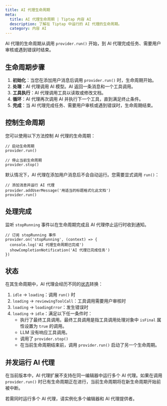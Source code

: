 ```yaml
---
title: AI 代理生命周期
meta:
  title: AI 代理生命周期 | Tiptap 内容 AI
  description: 了解在 Tiptap 中运行的 AI 代理的生命周期。
  category: 内容 AI
---
```


AI 代理的生命周期从调用 `provider.run()` 开始，到 AI 代理完成任务、需要用户审核或遇到错误时结束。

## 生命周期步骤

1. **初始化**：当您在添加用户消息后调用 `provider.run()` 时，生命周期开始。
2. **处理**：AI 代理调用 AI 模型。AI 返回一条消息和一个工具调用。
3. **工具执行**：AI 代理调用工具以读取或修改文档。
4. **循环**：AI 代理再次调用 AI 并执行下一个工具，直到满足终止条件。
5. **完成**：当 AI 代理完成任务、需要用户审核或遇到错误时，生命周期结束。

## 控制生命周期

您可以使用以下方法控制 AI 代理的生命周期：

```tsx
// 启动生命周期
provider.run()

// 停止当前生命周期
provider.stop()
```

默认情况下，AI 代理在添加用户消息后不会自动运行。您需要显式调用 `run()`：

```tsx
// 添加消息并运行 AI 代理
provider.addUserMessage('用适当的标题格式化此文档')
provider.run()
```

## 处理完成

监听 `stopRunning` 事件以在生命周期完成且 AI 代理停止运行时收到通知。

```tsx
// 订阅 stopRunning 事件
provider.on('stopRunning', (context) => {
  console.log('AI 代理生命周期已完成')
  showCompletionNotification('AI 代理已完成任务')
})
```

## 状态

在其生命周期中，AI 代理会经历不同的[状态](/content-ai/capabilities/agent/features/state#status)转换：

1. `idle` → `loading`：调用 `run()` 时
2. `loading` → `reviewingToolCall`：工具调用需要用户审核时
3. `loading` → `loadingError`：发生错误时
4. `loading` → `idle`：满足以下任一条件时：
   - 执行了最终工具调用。最终工具调用是指工具调用处理对象中 `isFinal` 属性设置为 `true` 的调用。
   - LLM 没有响应工具调用。
   - 调用了 `provider.stop()`
   - 在当前生命周期结束前，调用 `provider.run()` 启动了另一个生命周期。

## 并发运行 AI 代理

在当前版本中，AI 代理扩展不支持在同一编辑器中运行多个 AI 代理。如果在调用 `provider.run()` 时已有生命周期正在进行，当前生命周期将在新生命周期开始前被中断。

若需同时运行多个 AI 代理，请实例化多个编辑器和 AI 代理提供者。
